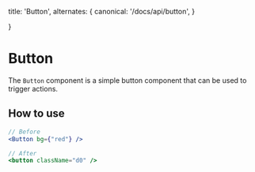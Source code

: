   title: 'Button',
  alternates: {
      canonical: '/docs/api/button',
  }

}

# Button

The `Button` component is a simple button component that can be used to trigger actions.

## How to use

```jsx
// Before
<Button bg={"red"} />

// After
<button className="d0" />
```
